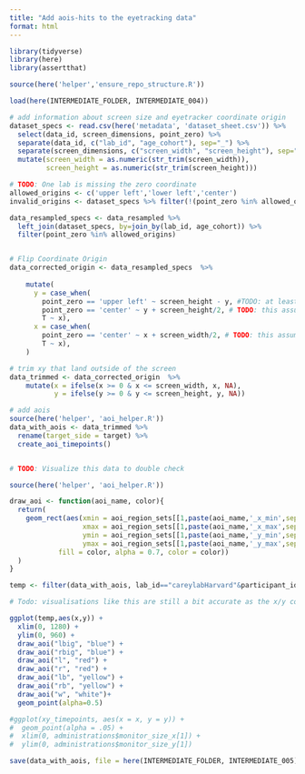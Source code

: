 ```yaml
---
title: "Add aois-hits to the eyetracking data"
format: html
---
```


```r
library(tidyverse)
library(here)
library(assertthat)

source(here('helper','ensure_repo_structure.R'))
```

```r
load(here(INTERMEDIATE_FOLDER, INTERMEDIATE_004))
```


```r

# add information about screen size and eyetracker coordinate origin
dataset_specs <- read.csv(here('metadata', 'dataset_sheet.csv')) %>%
  select(data_id, screen_dimensions, point_zero) %>%
  separate(data_id, c("lab_id", "age_cohort"), sep="_") %>% 
  separate(screen_dimensions, c("screen_width", "screen_height"), sep=" x ") %>% 
  mutate(screen_width = as.numeric(str_trim(screen_width)),
         screen_height = as.numeric(str_trim(screen_height)))

# TODO: One lab is missing the zero coordinate
allowed_origins <- c('upper left','lower left','center')
invalid_origins <- dataset_specs %>% filter(!(point_zero %in% allowed_origins))

data_resampled_specs <- data_resampled %>% 
  left_join(dataset_specs, by=join_by(lab_id, age_cohort)) %>% 
  filter(point_zero %in% allowed_origins)


# Flip Coordinate Origin
data_corrected_origin <- data_resampled_specs  %>% 
  
    mutate(
      y = case_when(
        point_zero == 'upper left' ~ screen_height - y, #TODO: at least some point zeros are "upper left"
        point_zero == 'center' ~ y + screen_height/2, # TODO: this assumes that up and right are "+" for the eyetracker - check this!
        T ~ x),
      x = case_when(
        point_zero == 'center' ~ x + screen_width/2, # TODO: this assumes that up and right are "+" for the eyetracker - check this!
        T ~ x),
    )

# trim xy that land outside of the screen
data_trimmed <- data_corrected_origin  %>% 
    mutate(x = ifelse(x >= 0 & x <= screen_width, x, NA),
           y = ifelse(y >= 0 & y <= screen_height, y, NA))

# add aois
source(here('helper', 'aoi_helper.R'))
data_with_aois <- data_trimmed %>%
  rename(target_side = target) %>% 
  create_aoi_timepoints()


# TODO: Visualize this data to double check

```

```r
source(here('helper', 'aoi_helper.R'))

draw_aoi <- function(aoi_name, color){
  return(
    geom_rect(aes(xmin = aoi_region_sets[[1,paste(aoi_name,'_x_min',sep="")]],
                  xmax = aoi_region_sets[[1,paste(aoi_name,'_x_max',sep="")]],
                  ymin = aoi_region_sets[[1,paste(aoi_name,'_y_min',sep="")]],
                  ymax = aoi_region_sets[[1,paste(aoi_name,'_y_max',sep="")]], 
            fill = color, alpha = 0.7, color = color))
  )
}

temp <- filter(data_with_aois, lab_id=="careylabHarvard"&participant_id=="1810EmCh")

# Todo: visualisations like this are still a bit accurate as the x/y coordinates are based on the screen, not the stimulus dimensions

ggplot(temp,aes(x,y)) + 
  xlim(0, 1280) +
  ylim(0, 960) +
  draw_aoi("lbig", "blue") +
  draw_aoi("rbig", "blue") +
  draw_aoi("l", "red") +
  draw_aoi("r", "red") +
  draw_aoi("lb", "yellow") +
  draw_aoi("rb", "yellow") +
  draw_aoi("w", "white")+
  geom_point(alpha=0.5)

#ggplot(xy_timepoints, aes(x = x, y = y)) + 
#  geom_point(alpha = .05) + 
#  xlim(0, administrations$monitor_size_x[1]) + 
#  ylim(0, administrations$monitor_size_y[1]) 

```


```r
save(data_with_aois, file = here(INTERMEDIATE_FOLDER, INTERMEDIATE_005))
```